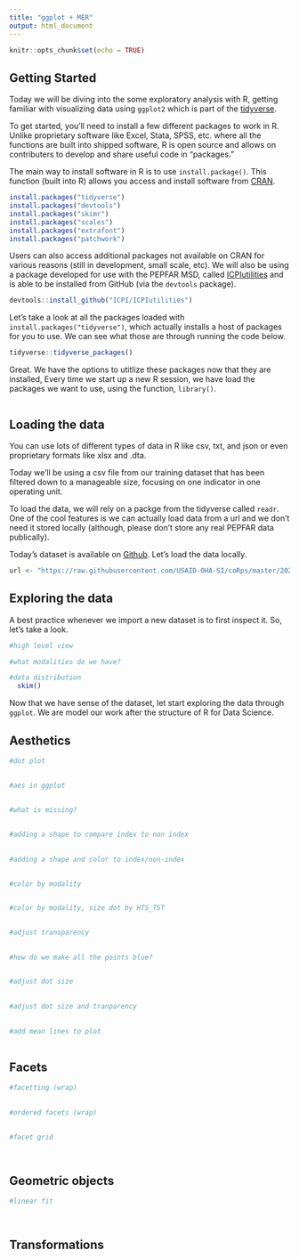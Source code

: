 ```yaml
---
title: "ggplot + MER"
output: html_document
---
```


```r
knitr::opts_chunk$set(echo = TRUE)
```

## Getting Started

Today we will be diving into the some exploratory analysis with R, getting familiar with visualizing data using `ggplot2` which is part of the [tidyverse](https://www.tidyverse.org/).

To get started, you'll need to install a few different packages to work in R. Unlike proprietary software like Excel, Stata, SPSS, etc. where all the functions are built into shipped software, R is open source and allows on contributers to develop and share useful code in "packages." 

The main way to install software in R is to use `install.package()`. This function (built into R) allows you access and install software from [CRAN](https://cran.r-project.org/). 


```r
install.packages("tidyverse")
install.packages("devtools")
install.packages("skimr")
install.packages("scales")
install.packages("extrafont")
install.packages("patchwork")
```

Users can also access additional packages not available on CRAN for various reasons (still in development, small scale, etc). We will also be using a package developed for use with the PEPFAR MSD, called [ICPIutilities](https://github.com/ICPI/ICPIutilities/blob/master/README.md) and is able to be installed from GitHub (via the `devtools` package).

```r
devtools::install_github("ICPI/ICPIutilities")
```

Let's take a look at all the packages loaded with `install.packages("tidyverse")`, which actually installs a host of packages for you to use. We can see what those are through running the code below.

```r
tidyverse::tidyverse_packages()
```

Great. We have the options to utitlize these packages now that they are installed,  Every time we start up a new R session, we have load the packages we want to use, using the function, `library()`.

```r



```


## Loading the data

You can use lots of different types of data in R like csv, txt, and json or even proprietary formats like xlsx and .dta. 

Today we'll be using a csv file from our training dataset that has been filtered down to a manageable size, focusing on one indicator in one operating unit.

To load the data, we will rely on a packge from the tidyverse called `readr`. One of the cool features is we can actually load data from a url and we don't need it stored locally (although, please don't store any real PEPFAR data publically).

Today's dataset is available on [Github](https://github.com/USAID-OHA-SI/coRps/blob/master/2020-03-30/FY20_MilkyWay_Testing.csv). Let's load the data locally.

```r
url <- "https://raw.githubusercontent.com/USAID-OHA-SI/coRps/master/2020-03-30/FY20_MilkyWay_Testing.csv"


```

## Exploring the data

A best practice whenever we import a new dataset is to first inspect it. So, let's take a look.

```r

#high level view

#what modalities do we have?

#data distribution
  skim()

```

Now that we have sense of the dataset, let start exploring the data through `ggplot`. We are model our work after the structure of R for Data Science.

## Aesthetics

```r
 
#dot plot
  

#aes in ggplot
  
  
#what is missing?
  

#adding a shape to compare index to non index
 
  
#adding a shape and color to index/non-index
  

#color by modality
 

#color by modality, size dot by HTS_TST
 

#adjust transparency
 
    
#how do we make all the points blue?
  

#adjust dot size
  
  
#adjust dot size and tranparency
  
  
#add mean lines to plot
 

```

## Facets

```r

#facetting (wrap)
  
  
#ordered facets (wrap)

  
#facet grid

  
```



## Geometric objects

```r
#linear fit
  



```

## Transformations
```r

```


 
  





